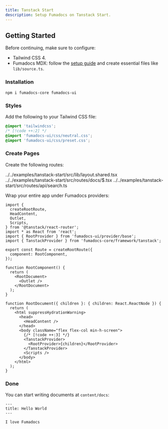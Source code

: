 ```yaml
---
title: Tanstack Start
description: Setup Fumadocs on Tanstack Start.
---
```


## Getting Started

Before continuing, make sure to configure:

- Tailwind CSS 4.
- Fumadocs MDX: follow the [setup guide](/docs/mdx/vite/tanstack) and create essential files like `lib/source.ts`.

### Installation

```npm
npm i fumadocs-core fumadocs-ui
```

### Styles

Add the following to your Tailwind CSS file:

```css title="styles/app.css"
@import 'tailwindcss';
/* [!code ++:2] */
@import 'fumadocs-ui/css/neutral.css';
@import 'fumadocs-ui/css/preset.css';
```

### Create Pages

Create the following routes:

<include cwd meta='tab="lib/layout.shared.tsx"'>
  ../../examples/tanstack-start/src/lib/layout.shared.tsx
</include>
<include cwd meta='tab="routes/docs/$.tsx"'>
  ../../examples/tanstack-start/src/routes/docs/$.tsx
</include>
<include cwd meta='tab="routes/api/search.ts"'>
  ../../examples/tanstack-start/src/routes/api/search.ts
</include>

Wrap your entire app under Fumadocs providers:

```tsx title="__root.tsx"
import {
  createRootRoute,
  HeadContent,
  Outlet,
  Scripts,
} from '@tanstack/react-router';
import * as React from 'react';
import { RootProvider } from 'fumadocs-ui/provider/base';
import { TanstackProvider } from 'fumadocs-core/framework/tanstack';

export const Route = createRootRoute({
  component: RootComponent,
});

function RootComponent() {
  return (
    <RootDocument>
      <Outlet />
    </RootDocument>
  );
}

function RootDocument({ children }: { children: React.ReactNode }) {
  return (
    <html suppressHydrationWarning>
      <head>
        <HeadContent />
      </head>
      <body className="flex flex-col min-h-screen">
        {/* [!code ++:3] */}
        <TanstackProvider>
          <RootProvider>{children}</RootProvider>
        </TanstackProvider>
        <Scripts />
      </body>
    </html>
  );
}
```

### Done

You can start writing documents at `content/docs`:

```mdx title="content/docs/index.mdx"
---
title: Hello World
---

I love Fumadocs
```
